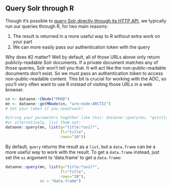 ## Query Solr through R

Though it's possible to [query Solr directly through its HTTP API](https://nceas.github.io/datateam-training/reference/query-solr-via-a-browser.html), we typically run our queries through R, for two main reasons: 

1. The result is returned in a more useful way to R without extra work on your part
2. We can more easily pass our authentication token with the query

Why does #2 matter?
Well by default, all of those URLs above only return publicly-readable Solr documents.
If a private document matches any of those queries, Solr won't tell you that. It will act like the non-public-readable documents don't exist. So we must pass an authentication token to access non-public-readable content. This bit is crucial for working with the ADC, so you'll very often want to use R instead of visiting those URLs in a web browser.

```r
cn <- dataone::CNode("PROD")
mn <- dataone::getMNode(cn, "urn:node:ARCTIC")
# Set your token if you need/want!

#string your parameters together like this: dataone::query(mn, "q=title:*soil*&fl=title&rows=10")
#or alternatively, list them out:
dataone::query(mn, list(q="title:*soil*",
                        fl="title",
                        rows="10"))
```

By default, `query` returns the result as a `list`, but a `data.frame` can be a more useful way to work with the result. To get a `data.frame` instead, just set the `as` argument to 'data.frame' to get a `data.frame`:

```r
dataone::query(mn, list(q="title:*soil*",
                        fl="title",
                        rows="10"),
               as = "data.frame")
```

